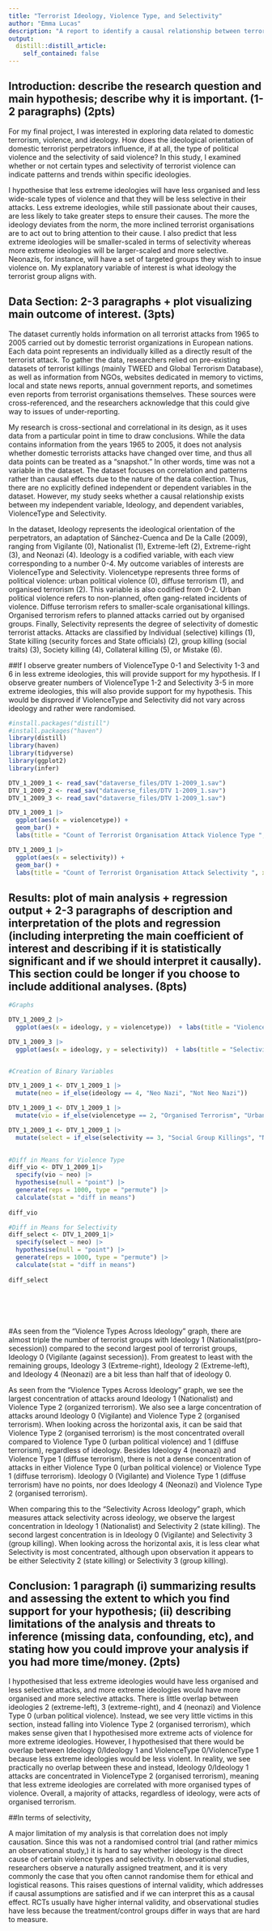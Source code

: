 ```yaml
---
title: "Terrorist Ideology, Violence Type, and Selectivity"
author: "Emma Lucas"
description: "A report to identify a causal relationship between terrorist ideology and types of violence as well as selectivity of attacks."
output:
  distill::distill_article:
    self_contained: false
---
```


## Introduction: describe the research question and main hypothesis; describe why it is important. (1-2 paragraphs) (2pts)

For my final project, I was interested in exploring data related to domestic terrorism, violence, and ideology. How does the ideological orientation of domestic terrorist perpetrators influence, if at all, the type of political violence and the selectivity of said violence? In this study, I examined whether or not certain types and selectivity of terrorist violence can indicate patterns and trends within specific ideologies. 

I hypothesise that less extreme ideologies will have less organised and less wide-scale types of violence and that they will be less selective in their attacks. Less extreme ideologies, while still passionate about their causes, are less likely to take greater steps to ensure their causes. The more the ideology deviates from the norm, the more inclined terrorist organisations are to act out to bring attention to their cause. I also predict that less extreme ideologies will be smaller-scaled in terms of selectivity whereas more extreme ideologies will be larger-scaled and more selective. Neonazis, for instance, will have a set of targeted groups they wish to insue violence on. My explanatory variable of interest is what ideology the terrorist group aligns with. 

## Data Section: 2-3 paragraphs + plot visualizing main outcome of interest. (3pts)

The dataset currently holds information on all terrorist attacks from 1965 to 2005 carried out by domestic terrorist organizations in European nations. Each data point represents an individually killed as a directly result of the terrorist attack. To gather the data, researchers relied on pre-existing datasets of terrorist killings (mainly TWEED and Global Terrorism Database), as well as information from NGOs, websites dedicated in memory to victims, local and state news reports, annual government reports, and sometimes even reports from terrorist organisations themselves. These sources were cross-referenced, and the researchers acknowledge that this could give way to issues of under-reporting.

My research is cross-sectional and correlational in its design, as it uses data from a particular point in time to draw conclusions. While the data contains information from the years 1965 to 2005, it does not analysis whether domestic terrorists attacks have changed over time, and thus all data points can be treated as a "snapshot." In other words, time was not a variable in the dataset. The dataset focuses on correlation and patterns rather than causal effects due to the nature of the data collection. Thus, there are no explicitly defined independent or dependent variables in the dataset. However, my study seeks whether a causal relationship exists between my independent variable, Ideology, and dependent variables, ViolenceType and Selectivity.

In the dataset, Ideology represents the ideological orientation of the perpetrators, an adaptation of Sánchez-Cuenca and De la Calle (2009), ranging from Vigilante (0), Nationalist (1), Extreme-left (2), Extreme-right (3), and Neonazi (4). Ideology is a codified variable, with each view corresponding to a number 0-4. My outcome variables of interests are ViolenceType and Selectivity. Violencetype represents three forms of political violence: urban political violence (0), diffuse terrorism (1), and organised terrorism (2). This variable is also codified from 0-2. Urban political violence refers to non-planned, often gang-related incidents of violence. Diffuse terrorism refers to smaller-scale organisational killings. Organised terrorism refers to planned attacks carried out by organised groups. Finally, Selectivity represents the degree of selectivity of domestic terrorist attacks. Attacks are classified by Individual (selective) killings (1), State killing (security forces and State officials) (2), group killing (social traits) (3), Society killing (4), Collateral killing (5), or Mistake (6). 

##If I observe greater numbers of ViolenceType 0-1 and Selectivity 1-3 and 6 in less extreme ideologies, this will provide support for my hypothesis. If I observe greater numbers of ViolenceType 1-2 and Selectivity 3-5 in more extreme ideologies, this will also provide support for my hypothesis. This would be disproved if ViolenceType and Selectivity did not vary across ideology and rather were randomised.

```r

#install.packages("distill")
#install.packages("haven")
library(distill)
library(haven)
library(tidyverse)
library(ggplot2)
library(infer)

DTV_1_2009_1 <- read_sav("dataverse_files/DTV 1-2009_1.sav")
DTV_1_2009_2 <- read_sav("dataverse_files/DTV 1-2009_1.sav")
DTV_1_2009_3 <- read_sav("dataverse_files/DTV 1-2009_1.sav")

DTV_1_2009_1 |>
  ggplot(aes(x = violencetype)) +
  geom_bar() +
  labs(title = "Count of Terrorist Organisation Attack Violence Type ", x = "Violence Type", y = "Count")

DTV_1_2009_1 |>
  ggplot(aes(x = selectivity)) +
  geom_bar() +
  labs(title = "Count of Terrorist Organisation Attack Selectivity ", x = "Selectivity", y = "Count")

```

## Results: plot of main analysis + regression output + 2-3 paragraphs of description and interpretation of the plots and regression (including interpreting the main coefficient of interest and describing if it is statistically significant and if we should interpret it causally). This section could be longer if you choose to include additional analyses. (8pts)

```r

#Graphs

DTV_1_2009_2 |>
  ggplot(aes(x = ideology, y = violencetype))  + labs(title = "Violence Types Across Ideology", x = "Ideology (Vigilante, 0, to Neonazi, 4)", y = "Violence Type") + geom_jitter(alpha = 0.25)

DTV_1_2009_3 |>
  ggplot(aes(x = ideology, y = selectivity))  + labs(title = "Selectivity Across Ideology", x = "Ideology (Vigilante, 0, to Neonazi, 4)", y = "Selectivity") + geom_jitter(alpha = 0.25)


#Creation of Binary Variables

DTV_1_2009_1 <- DTV_1_2009_1 |>
  mutate(neo = if_else(ideology == 4, "Neo Nazi", "Not Neo Nazi"))

DTV_1_2009_1 <- DTV_1_2009_1 |>
  mutate(vio = if_else(violencetype == 2, "Organised Terrorism", "Urban Political Violence or Diffuse Terrorism"))

DTV_1_2009_1 <- DTV_1_2009_1 |>
  mutate(select = if_else(selectivity == 3, "Social Group Killings", "Non-Social Group Killings"))
         

#Diff in Means for Violence Type
diff_vio <- DTV_1_2009_1|>
  specify(vio ~ neo) |>
  hypothesise(null = "point") |>
  generate(reps = 1000, type = "permute") |>
  calculate(stat = "diff in means")
  
diff_vio

#Diff in Means for Selectivity
diff_select <- DTV_1_2009_1|>
  specify(select ~ neo) |>
  hypothesise(null = "point") |>
  generate(reps = 1000, type = "permute") |>
  calculate(stat = "diff in means")
  
diff_select







```

#As seen from the "Violence Types Across Ideology" graph, there are almost triple the number of terrorist groups with Ideology 1 (Nationalist(pro-secession)) compared to the second largest pool of terrorist groups, Ideology 0 (Vigilante (against secession)). From greatest to least with the remaining groups, Ideology 3 (Extreme-right), Ideology 2 (Extreme-left), and Ideology 4 (Neonazi) are a bit less than half that of ideology 0. 

As seen from the "Violence Types Across Ideology" graph, we see the largest concentration of attacks around Ideology 1 (Nationalist) and Violence Type 2 (organized terrorism). We also see a large concentration of attacks around Ideology 0 (Vigilante) and Violence Type 2 (organised terrorism). When looking across the horizontal axis, it can be said that Violence Type 2 (organised terrorism) is the most concentrated overall compared to Violence Type 0 (urban political violence) and 1 (diffuse terrorism), regardless of ideology. Besides Ideology 4 (neonazi) and Violence Type 1 (diffuse terrorism), there is not a dense concentration of attacks in either Violence Type 0 (urban political violence) or Violence Type 1 (diffuse terrorism). Ideology 0 (Vigilante) and Violence Type 1 (diffuse terrorism) have no points, nor does Ideology 4 (Neonazi) and Violence Type 2 (organised terrorism). 

When comparing this to the "Selectivity Across Ideology" graph, which measures attack selectivity across ideology, we observe the largest concentration in Ideology 1 (Nationalist) and Selectivity 2 (state killing). The second largest concentration is in Ideology 0 (Vigilante) and Selectivity 3 (group killing). When looking across the horizontal axis, it is less clear what Selectivity is most concentrated, although upon observation it appears to be either Selectivity 2 (state killing) or Selectivity 3 (group killing). 

## Conclusion: 1 paragraph (i) summarizing results and assessing the extent to which you find support for your hypothesis; (ii) describing limitations of the analysis and threats to inference (missing data, confounding, etc), and stating how you could improve your analysis if you had more time/money. (2pts)

I hypothesised that less extreme ideologies would have less organised and less selective attacks, and more extreme ideologies would have more organised and more selective attacks. There is little overlap between ideologies 2 (extreme-left), 3 (extreme-right), and 4 (neonazi) and Violence Type 0 (urban political violence). Instead, we see very little victims in this section, instead falling into Violence Type 2 (organised terrorism), which makes sense given that I hypothesised more extreme acts of violence for more extreme ideologies. However, I hypothesised that there would be overlap between Ideology 0/Ideology 1 and ViolenceType 0/ViolenceType 1 because less extreme ideologies would be less violent. In reality, we see practically no overlap between these and instead, Ideology 0/Ideology 1 attacks are concentrated in ViolenceType 2 (organised terrorism), meaning that less extreme ideologies are correlated with more organised types of violence. Overall, a majority of attacks, regardless of ideology, were acts of organised terrorism.

##In terms of selectivity, 

A major limitation of my analysis is that correlation does not imply causation. Since this was not a randomised control trial (and rather mimics an observational study,) it is hard to say whether ideology is the direct cause of certain violence types and selectivity. In observational studies, researchers observe a naturally assigned treatment, and it is very commonly the case that you often cannot randomise them for ethical and logistical reasons. This raises questions of internal validity, which addresses if causal assumptions are satisfied and if we can interpret this as a causal effect. RCTs usually have higher internal validity, and observational studies have less because the treatment/control groups differ in ways that are hard to measure.
